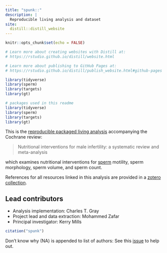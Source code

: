 ```yaml
---
title: "spunk::"
description: |
  Reproducible living analysis and dataset
site: 
  distill::distill_website
---
```


```r
knitr::opts_chunk$set(echo = FALSE)

# Learn more about creating websites with Distill at:
# https://rstudio.github.io/distill/website.html

# Learn more about publishing to GitHub Pages at:
# https://rstudio.github.io/distill/publish_website.html#github-pages

library(tidyverse)
library(sperm)
library(targets)
library(gt)


```



```r
# packages used in this readme
library(tidyverse)
library(sperm)
library(targets)
library(gt)

```

This is the [reproducible packaged living analysis](https://github.com/softloud/spunk) accompanying the Cochrane review:

> Nutritional interventions for male infertility: a systematic review and meta-analysis

which examines nutritional interventions for [sperm](https://www.urbandictionary.com/define.php?term=spunk) motility, sperm morphology, sperm volume, and sperm count.

References for all resources linked in this analysis are provided in a [zotero collection](https://www.zotero.org/groups/4437063/diet_and_infertility_citations). 

## Lead contributors

- Analysis implementation: Charles T. Gray
- Project lead and data extraction: Mohammed Zafar
- Principal investigator: Kerry Mills

```r

citation("spunk")
```
<aside>
Don't know why (NA) is appended to list of authors:
See this [issue](https://github.com/softloud/spunk/issues/7) to help out.
</aside>
